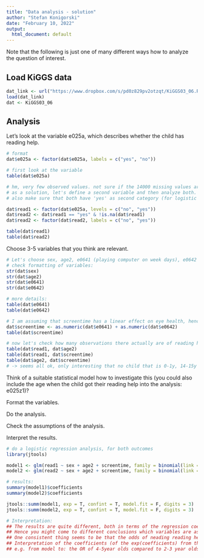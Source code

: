 ```yaml
---
title: "Data analysis - solution"
author: "Stefan Konigorski"
date: "February 10, 2022"
output:
  html_document: default
---
```


Note that the following is just one of many different ways how to analyze the question of interest.

## Load KiGGS data

```r
dat_link <- url("https://www.dropbox.com/s/pd0z829pv2otzqt/KiGGS03_06.RData?dl=1")
load(dat_link)
dat <- KiGGS03_06
```

## Analysis

Let's look at the variable e025a, which describes whether the child has reading help.

```r
# format
dat$e025a <- factor(dat$e025a, labels = c("yes", "no"))

# first look at the variable
table(dat$e025a)

# hm, very few observed values. not sure if the 14000 missing values are all no, or all missing. This might make a very big difference, but it might not be totally unreasonable to assume that most of the children with missing values don't have reading help - plus the fact that more than 80% of the children use reading help seems too high (at least to me).
# as a solution, let's define a second variable and then analyze both.
# also make sure that both have 'yes' as second category (for logistic regression)

dat$read1 <- factor(dat$e025a, levels = c("no", "yes"))
dat$read2 <- dat$read1 == "yes" & !is.na(dat$read1)
dat$read2 <- factor(dat$read2, labels = c("no", "yes"))

table(dat$read1)
table(dat$read2)
```

Choose 3-5 variables that you think are relevant.

```r
# Let's choose sex, age2, e0641 (playing computer on week days), e0642 (playing computer on weekends)
# check formatting of variables:
str(dat$sex)
str(dat$age2)
str(dat$e0641)
str(dat$e0642)

# more details:
table(dat$e0641)
table(dat$e0642)

# I am assuming that screentime has a linear effect on eye health, hence transform both variable to ordinal variables, and just add them up. That gives an ordinal variable of the "screentime burden".
dat$screentime <- as.numeric(dat$e0641) + as.numeric(dat$e0642)
table(dat$screentime)

# now let's check how many observations there actually are of reading help with age and with computer time, since I can imagine that this is not all measured for infants:
table(dat$read1, dat$age2)
table(dat$read1, dat$screentime)
table(dat$age2, dat$screentime)
# -> seems all ok, only interesting that no child that is 0-1y, 14-15y or 16-17y has a value for screentime! Especially the empty categories for the older children seem suspicious, but nothing we can do about that here. This means that theses age categories will not be incorporated in the analysis with all variables.
```


Think of a suitable statistical model how to investigate this (you could also include the age when the child got their reading help into the analysis: e025z1)?

Format the variables.

Do the analysis.

Check the assumptions of the analysis.

Interpret the results.

```r
# do a logistic regression analysis, for both outcomes
library(jtools)

model1 <- glm(read1 ~ sex + age2 + screentime, family = binomial(link = "logit"), data = dat)
model2 <- glm(read2 ~ sex + age2 + screentime, family = binomial(link = "logit"), data = dat)

# results: 
summary(model1)$coefficients
summary(model2)$coefficients

jtools::summ(model1, exp = T, confint = T, model.fit = F, digits = 3)
jtools::summ(model2, exp = T, confint = T, model.fit = F, digits = 3)

# Interpretation:
## The results are quite different, both in terms of the regression coefficient estimates as well as the p-values!
## Hence you might come to different conclusions which variables are associated with reading help, depending on which read variable you use. To me, this decreases my trust in the results.
## One consistent thing seems to be that the odds of neading reading help increase by age (make sense!). Also there is no evidence that screentime is associated with reading help.
## Interpretation of the coefficients (of the exp(coefficients) from the summ function):
## e.g. from model to: the OR of 4-5year olds compared to 2-3 year olds is 1.6 i.e. the odds of needing reading help of the 4-5year olds are 1.6 times the odds of of needing reading help of the 2-3year olds.
```
